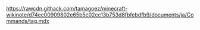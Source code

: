 https://rawcdn.githack.com/tamagoez/minecraft-wikinote/d74ec00909802e65b5c02cc13b753d8fbfebdfb9/documents/ja/Commands/tag.mdx